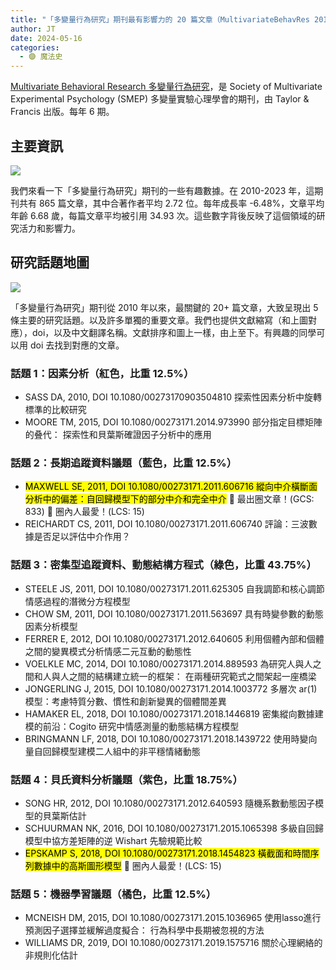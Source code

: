 ```yaml
---
title: "「多變量行為研究」期刊最有影響力的 20 篇文章（MultivariateBehavRes 2010-2023）"
author: JT
date: 2024-05-16
categories: 
  - 🟣 魔法史
---
```


[Multivariate Behavioral Research 多變量行為研究](https://www.tandfonline.com/journals/hmbr20)，是 Society of Multivariate Experimental Psychology (SMEP) 多變量實驗心理學會的期刊，由 Taylor & Francis 出版。每年 6 期。

## 主要資訊

![](images/clipboard-2533196327.png)

我們來看一下「多變量行為研究」期刊的一些有趣數據。在 2010-2023 年，這期刊共有 865 篇文章，其中合著作者平均 2.72 位。每年成長率 -6.48%，文章平均年齡 6.68 歲，每篇文章平均被引用 34.93 次。這些數字背後反映了這個領域的研究活力和影響力。

## 研究話題地圖

![](images/clipboard-1696102646.png)



「多變量行為研究」期刊從 2010 年以來，最關鍵的 20+ 篇文章，大致呈現出 5 條主要的研究話題。以及許多單獨的重要文章。我們也提供文獻縮寫（和上圖對應），doi，以及中文翻譯名稱。文獻排序和圖上一樣，由上至下。有興趣的同學可以用 doi 去找到對應的文章。

### 話題 1：因素分析（紅色，比重 12.5%）

-   SASS DA, 2010, DOI 10.1080/00273170903504810 探索性因素分析中旋轉標準的比較研究
-   MOORE TM, 2015, DOI 10.1080/00273171.2014.973990 部分指定目標矩陣的叠代： 探索性和貝葉斯確證因子分析中的應用

### 話題 2：長期追蹤資料議題（藍色，比重 12.5%）

-   <mark>MAXWELL SE, 2011, DOI 10.1080/00273171.2011.606716 縱向中介橫斷面分析中的偏差：自回歸模型下的部分中介和完全中介</mark> 🌟 最出圈文章！(GCS: 833) 🌟 圈內人最愛！(LCS: 15)
-   REICHARDT CS, 2011, DOI 10.1080/00273171.2011.606740 評論：三波數據是否足以評估中介作用？

### 話題 3：密集型追蹤資料、動態結構方程式（綠色，比重 43.75%）

-   STEELE JS, 2011, DOI 10.1080/00273171.2011.625305 自我調節和核心調節情感過程的潛微分方程模型
-   CHOW SM, 2011, DOI 10.1080/00273171.2011.563697 具有時變參數的動態因素分析模型
-   FERRER E, 2012, DOI 10.1080/00273171.2012.640605 利用個體內部和個體之間的變異模式分析情感二元互動的動態性
-   VOELKLE MC, 2014, DOI 10.1080/00273171.2014.889593 為研究人與人之間和人與人之間的結構建立統一的框架： 在兩種研究範式之間架起一座橋梁
-   JONGERLING J, 2015, DOI 10.1080/00273171.2014.1003772 多層次 ar(1) 模型：考慮特質分數、慣性和創新變異的個體間差異
-   HAMAKER EL, 2018, DOI 10.1080/00273171.2018.1446819 密集縱向數據建模的前沿：Cogito 研究中情感測量的動態結構方程模型
-   BRINGMANN LF, 2018, DOI 10.1080/00273171.2018.1439722 使用時變向量自回歸模型建模二人組中的非平穩情緒動態

### 話題 4：貝氏資料分析議題（紫色，比重 18.75%）

-   SONG HR, 2012, DOI 10.1080/00273171.2012.640593 隨機系數動態因子模型的貝葉斯估計
-   SCHUURMAN NK, 2016, DOI 10.1080/00273171.2015.1065398 多級自回歸模型中協方差矩陣的逆 Wishart 先驗規範比較
-   <mark>EPSKAMP S, 2018, DOI 10.1080/00273171.2018.1454823 橫截面和時間序列數據中的高斯圖形模型</mark> 🌟 圈內人最愛！(LCS: 15)

### 話題 5：機器學習議題（橘色，比重 12.5%）

-   MCNEISH DM, 2015, DOI 10.1080/00273171.2015.1036965 使用lasso進行預測因子選擇並緩解過度擬合： 行為科學中長期被忽視的方法
-   WILLIAMS DR, 2019, DOI 10.1080/00273171.2019.1575716 關於心理網絡的非規則化估計
